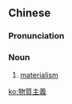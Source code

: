 {{also|物质主义}}
==Chinese==
{{zh-forms|s=物质主义|type=22}}

===Pronunciation===
{{zh-pron
|m=wù质 zhǔyì
|cat=n
}}

===Noun===
{{zh-noun}}

# [[materialism]]

[[ko:物質主義]]
